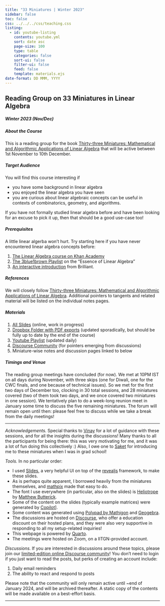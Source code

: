 ```yaml
---
title: "33 Miniatures | Winter 2023"
sidebar: false
toc: false
css: ../../../css/teaching.css
listing:
  - id: youtube-listing
    contents: youtube.yml
    sort: date asc
    page-size: 100
    type: table
    categories: false
    sort-ui: false
    filter-ui: false
    feed: false
    template: materials.ejs
date-format: DD MMM, YYYY
---
```



:::{.column-body-outset}

## Reading Group on 33 Miniatures in Linear Algebra

##### Winter 2023 (Nov/Dec)

:::{.callout-note collapse="true" icon="false"}

##### About the Course

This is a reading group for the book [Thirty-three Miniatures: Mathematical and Algorithmic Applications of Linear Algebra](https://kam.mff.cuni.cz/~matousek/stml-53-matousek-1.pdf) that will be active between 1st November to 10th December.


:::
:::{.callout-note collapse="true" icon="false"}

##### Target Audience
You will find this course interesting if

- you have some background in linear algebra
- you enjoyed the linear algebra you have seen
- you are curious about linear algebraic concepts can be useful in contexts of combinatorics, geometry, and algorithms.

If you have not formally studied linear algebra before and have been looking for an excuse to pick it up, then that should be a good use-case too!

:::

:::{.callout-tip collapse="true" icon="false"}

##### Prerequisites
A little linear algerba won't hurt. Try starting here if you have never encountered linear algebra concepts before:

1. [The Linear Algebra course on Khan Academy](https://www.khanacademy.org/math/linear-algebra)
2. [The 3blue1brown Playlist](https://www.youtube.com/watch?list=PLZHQObOWTQDPD3MizzM2xVFitgF8hE_ab&v=fNk_zzaMoSs&embeds_referring_euri=https://linearalgebra33.discourse.group/&source_ve_path=MjM4NTE) on the "Essence of Linear Algebra"
3. [An interactive introduction](https://brilliant.org/landing/interactive-courses-learn-linear-algebra/) from Brilliant.

:::

:::{.callout-tip collapse="true" icon="false"}

##### References

We will closely follow [Thirty-three Miniatures: Mathematical and Algorithmic Applications of Linear Algebra](https://kam.mff.cuni.cz/~matousek/stml-53-matousek-1.pdf). Additional pointers to tangents and related material will be listed on the individual notes pages.

:::

:::{.callout-tip collapse="true" icon="false"}

##### Materials

1. [All Slides](https://slides.com/neeldhara/33-miniatures) (online, work in progress)
2. [Dropbox Folder with PDF exports](https://www.dropbox.com/scl/fo/k9p7xnue7jm0uvo4b21sp/h?rlkey=e7ekygx1qeixy24wxmit2xlqy&dl=0) (updated sporadically, but should be fully up to date by the end of the course)
3. [Youtube Playlist](https://www.youtube.com/playlist?list=PLadhlDF3zdvv81kngHfUoFR6n1iMj-7vk) (updated daily)
4. [Discourse Community](https://linearalgebra33.discourse.group/c/33-miniatures/) (for pointers emerging from discussions)
5. Miniature-wise notes and discussion pages linked to below

:::
:::{.callout-caution collapse="true" icon="false"}

##### Timings and Venue

The reading group meetings have concluded (for now). We met at 10PM IST on all days during November, with three skips (one for Diwali, one for the CWC finals, and one because of technical issues). So we met for the first two days of December too, clocking in 30 total sessions, and 28 miniatures covered (two of them took two days, and we once covered two miniatures in one session). We tentatively plan to do a week-long reunion meet in January some time to discuss the five remaining miniatures. The forum will remain open until then: please feel free to discuss while we take a break from the daily meetings!
:::

---

:::{.callout-tip appearance="minimal"}
_Acknowledgements._ Special thanks to [Vinay](https://twitter.com/ainvvy) for a lot of guidance with these sessions, and for all the insights during the discussions! Many thanks to all the participants for being there: this was very motivating for me, and it was a lot of fun doing this collectively :) Also, I owe one to [Saket](https://www.imsc.res.in/saket_saurabh) for introducing me to these miniatures when I was in grad school!
:::

:::{.callout-note appearance="minimal"}
_Tools._ In no particular order:

- I used [Slides](https://www.slides.com/), a very helpful UI on top of the [revealjs](https://revealjs.com/) framework, to make these slides. 
- As is perhaps quite apparent, I borrowed heavily from the miniatures themselves, and [mathpix](https://mathpix.com/) made that easy to do. 
- The font I use everywhere (in particular, also on the slides) is [Heliotrope](https://mbtype.com/fonts/heliotrope/) by [Matthew Butterick](https://matthewbutterick.com/). 
- Some of the content on the slides (typically example matrices) were generated by [Copilot](https://copilot.microsoft.com/)]. 
- Some content was generated using [Polypad by Mathigon](https://mathigon.org/polypad) and [Geogebra](https://www.geogebra.org/).
- The discussions are hosted on [Discourse](https://www.discourse.org/), who offer a education discount on their hosted plans, and they were also very supportive in responding to all my setup-related inquiries! 
- This webpage is powered by [Quarto](https://quarto.org/docs/websites/). 
- The meetings were hosted on Zoom, on a IITGN-provided account. 
:::

:::{.callout-important appearance="minimal"}
_Discussions._ If you are interested in discussions around these topics, please join our [limited-edition online Discourse community](https://linearalgebra33.discourse.group/c/33-miniatures/)! You don't need to login if you just want to read the posts, but perks of creating an account include:

1. Daily email reminders
2. The ability to react and respond to posts

Please note that the community will only remain active until ~end of January 2024, and will be archived thereafter. A static copy of the contents will be made available on a best-effort basis.
:::

---

::: {#youtube-listing}
:::

:::